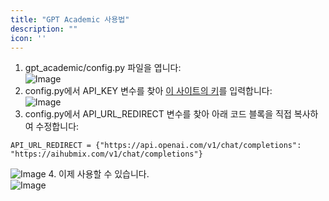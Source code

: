 ```yaml
---
title: "GPT Academic 사용법"
description: ""
icon: ''
---
```


1. gpt_academic/config.py 파일을 엽니다:  
![Image](../../public/en/image16.png) 
2. config.py에서 API_KEY 변수를 찾아 [이 사이트의 키](https://aihubmix.com/token)를 입력합니다:  
![Image](../../public/en/image17.png) 
3. config.py에서 API_URL_REDIRECT 변수를 찾아 아래 코드 블록을 직접 복사하여 수정합니다:  
```
API_URL_REDIRECT = {"https://api.openai.com/v1/chat/completions": "https://aihubmix.com/v1/chat/completions"}
```
![Image](../../public/en/image18.png) 
4. 이제 사용할 수 있습니다.  
![Image](../../public/en/image19.png) 
